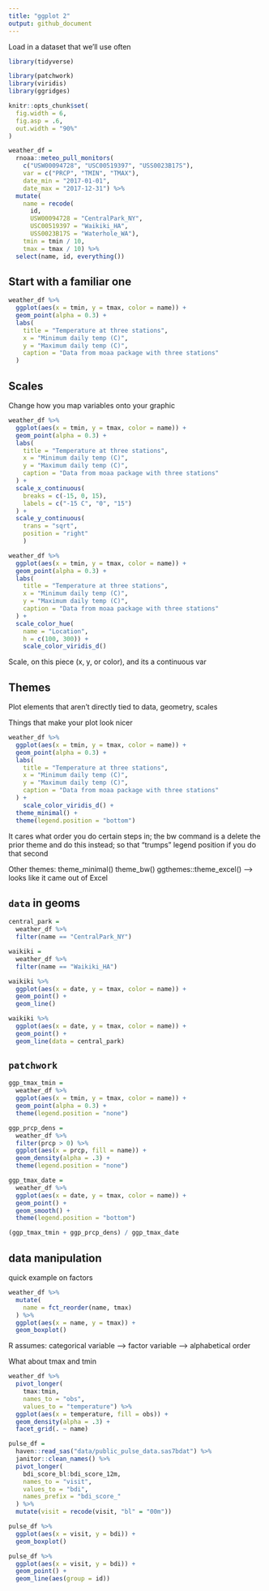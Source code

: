 ```yaml
---
title: "ggplot 2"
output: github_document
---
```


Load in a dataset that we'll use often

```r
library(tidyverse)

library(patchwork)
library(viridis)
library(ggridges)

knitr::opts_chunk$set(
  fig.width = 6, 
  fig.asp = .6, 
  out.width = "90%"
)
```


```r
weather_df = 
  rnoaa::meteo_pull_monitors(
    c("USW00094728", "USC00519397", "USS0023B17S"),
    var = c("PRCP", "TMIN", "TMAX"), 
    date_min = "2017-01-01",
    date_max = "2017-12-31") %>%
  mutate(
    name = recode(
      id, 
      USW00094728 = "CentralPark_NY", 
      USC00519397 = "Waikiki_HA",
      USS0023B17S = "Waterhole_WA"),
    tmin = tmin / 10,
    tmax = tmax / 10) %>%
  select(name, id, everything())
```

## Start with a familiar one

```r
weather_df %>% 
  ggplot(aes(x = tmin, y = tmax, color = name)) + 
  geom_point(alpha = 0.3) +
  labs(
    title = "Temperature at three stations", 
    x = "Minimum daily temp (C)", 
    y = "Maximum daily temp (C)", 
    caption = "Data from moaa package with three stations"
  )
```

## Scales 

Change how you map variables onto your graphic 

```r
weather_df %>% 
  ggplot(aes(x = tmin, y = tmax, color = name)) + 
  geom_point(alpha = 0.3) +
  labs(
    title = "Temperature at three stations", 
    x = "Minimum daily temp (C)", 
    y = "Maximum daily temp (C)", 
    caption = "Data from moaa package with three stations"
  ) +
  scale_x_continuous(
    breaks = c(-15, 0, 15), 
    labels = c("-15 C", "0", "15")
  ) + 
  scale_y_continuous(
    trans = "sqrt", 
    position = "right"
    )

weather_df %>% 
  ggplot(aes(x = tmin, y = tmax, color = name)) + 
  geom_point(alpha = 0.3) +
  labs(
    title = "Temperature at three stations", 
    x = "Minimum daily temp (C)", 
    y = "Maximum daily temp (C)", 
    caption = "Data from moaa package with three stations"
  ) +
  scale_color_hue(
    name = "Location", 
    h = c(100, 300)) +
    scale_color_viridis_d()
```

Scale, on this piece (x, y, or color), and its a continuous var 

## Themes

Plot elements that aren't directly tied to data, geometry, scales

Things that make your plot look nicer 

```r
weather_df %>% 
  ggplot(aes(x = tmin, y = tmax, color = name)) + 
  geom_point(alpha = 0.3) +
  labs(
    title = "Temperature at three stations", 
    x = "Minimum daily temp (C)", 
    y = "Maximum daily temp (C)", 
    caption = "Data from moaa package with three stations"
  ) +
    scale_color_viridis_d() + 
  theme_minimal() +
  theme(legend.position = "bottom") 
```

It cares what order you do certain steps in; the bw command is a delete the prior theme and do this instead; so that "trumps" legend position if you do that second

Other themes: theme_minimal()
theme_bw()
ggthemes::theme_excel() --> looks like it came out of Excel 

## `data` in geoms

```r

central_park = 
  weather_df %>% 
  filter(name == "CentralPark_NY")

waikiki = 
  weather_df %>% 
  filter(name == "Waikiki_HA")

waikiki %>% 
  ggplot(aes(x = date, y = tmax, color = name)) + 
  geom_point() + 
  geom_line()

waikiki %>% 
  ggplot(aes(x = date, y = tmax, color = name)) + 
  geom_point() + 
  geom_line(data = central_park)
```

## `patchwork`

```r
ggp_tmax_tmin = 
  weather_df %>% 
  ggplot(aes(x = tmin, y = tmax, color = name)) +
  geom_point(alpha = 0.3) +
  theme(legend.position = "none") 

ggp_prcp_dens = 
  weather_df %>% 
  filter(prcp > 0) %>% 
  ggplot(aes(x = prcp, fill = name)) + 
  geom_density(alpha = .3) +
  theme(legend.position = "none") 

ggp_tmax_date = 
  weather_df %>% 
  ggplot(aes(x = date, y = tmax, color = name)) + 
  geom_point() + 
  geom_smooth() + 
  theme(legend.position = "bottom")

(ggp_tmax_tmin + ggp_prcp_dens) / ggp_tmax_date

```

## data manipulation 

quick example on factors

```r
weather_df %>% 
  mutate(
    name = fct_reorder(name, tmax)
  ) %>% 
  ggplot(aes(x = name, y = tmax)) + 
  geom_boxplot()
```

R assumes: 
categorical variable --> factor variable --> alphabetical order

What about tmax and tmin 

```r
weather_df %>% 
  pivot_longer(
    tmax:tmin, 
    names_to = "obs", 
    values_to = "temperature") %>% 
  ggplot(aes(x = temperature, fill = obs)) + 
  geom_density(alpha = .3) + 
  facet_grid(. ~ name)
```

```r
pulse_df = 
  haven::read_sas("data/public_pulse_data.sas7bdat") %>% 
  janitor::clean_names() %>% 
  pivot_longer(
    bdi_score_bl:bdi_score_12m, 
    names_to = "visit", 
    values_to = "bdi", 
    names_prefix = "bdi_score_"
  ) %>% 
  mutate(visit = recode(visit, "bl" = "00m"))

pulse_df %>% 
  ggplot(aes(x = visit, y = bdi)) + 
  geom_boxplot()

pulse_df %>% 
  ggplot(aes(x = visit, y = bdi)) + 
  geom_point() + 
  geom_line(aes(group = id))
```



